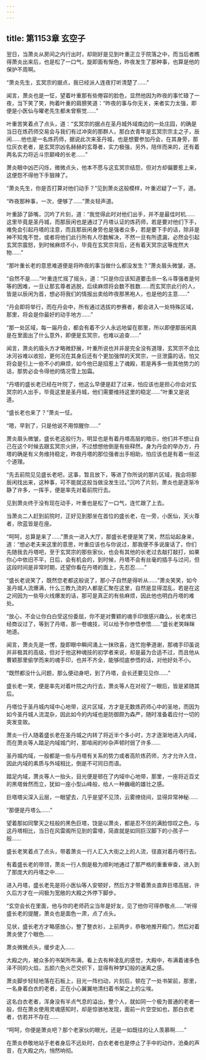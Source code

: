```yaml
---
---
---
```

title: 第1153章 玄空子
---



翌日，当萧炎从房间之内行出时，却刚好是见到叶重正立于院落之中，而当后者瞧得萧炎出来后，也是松了一口气，旋即面有惭色，昨夜发生了那种事，也算是他的保护不周啊。

“萧炎先生，玄冥宗的据点，我已经派人连夜打听清楚了……”

闻言，萧炎也是一怔，望着叶重那有些倦容的脸色，显然他因为昨夜的事忙碌了一夜，当下笑了笑，拘着叶重的肩膀笑道：“昨夜的事与你无关，来者实力太强，即便是小医仙与曜老先生都未曾察觉……”

叶重苦笑着点了点头，道：“玄冥宗的据点在圣丹城外域南边的一处庄园，的确是当日在炼药师交易会与我们有过冲突的那群人，那白衣青年是玄冥宗宗主之子，辰闲……他也是一名炼药师，据说此次来圣丹城，也是想要参加丹会，在其身旁，那位灰衣老者，是玄冥宗凶名赫赫的玄尊者，实力极强，另外，陪伴而来的，还有着两名实力将近斗宗巅峰的长老……”

萧炎眼中凶芒闪烁，微微点头，他本不愿与这玄冥宗结怨，但对方却偏要惹上来，这便怨不得他下手狠辣了。

“萧炎先生，你是否打算对他们动手？”见到萧炎这般模样，叶重迟疑了一下，道。

“昨夜那种事，一次，便够了……”萧炎轻声道。

叶重舔了舔嘴，沉吟了片刻，道：“我觉得此时对他们出手，并不是最佳时机……这里毕竟是圣丹城，而那辰闲也是通过了丹塔认证的炼药师，若是要对他们下手，难免会引起丹塔的注意，而且那辰闲身旁也是强者众多，若是要下手的话，除非是神不知鬼不觉，或者将他们此行所有人尽数解决，不然一旦有所遗漏，必然会引起玄冥宗震怒，到时候麻烦不小，毕竟在玄冥宗背后，还有着天冥宗这等庞然大物……”

“那叶重长老的意思难道便是将昨夜的事当做什么都没发生？”萧炎眉头微皱，道。

“自然不是……”叶重连忙摇了摇头，道：“只是你应该知道要击杀一名斗尊强者是何等的困难，一旦让那玄尊者逃脱，后续麻烦将会数不胜数……而玄冥宗此行的人，皆是以辰闲为首，想必将我们的情报出卖给昨夜那黑袍人，也是他的主意……”

“丹会即将举行，而在丹会中，所有通过选拔的参赛者，都会进入一处特殊区域，那里，将会是你最好的动手地方……”

“那一处区域，每一届丹会，都会有着不少人永远地留在那里，所以即便那辰闲真是在里面出了什么意外，即便是玄冥宗，也难以追查……”

闻言，萧炎的眉头方才略微舒展，叶重所说也并非是完全没有道理，玄冥宗不会比冰河谷难以收拾，更何况在其身后还有个更加强悍的天冥宗，一旦泄露的话，怕又将会是引上一些不小的麻烦，如今他已是招惹上了魂殿，若是再多一些其他势力的话，那势必会令得他的情况雪上加霜。

“丹塔的盛长老已经在叶院了，他这么早便是赶了过来，怕应该也是担心你会对玄冥宗的人出手，毕竟这里是圣丹城，他们需要维持这里的稳定……”叶重又是说道。

“盛长老也来了？”萧炎一怔。

“嗯，早到了，只是他说不用惊醒你……”

萧炎眉头微皱，盛长老这般行为，明显也是有着丹塔高层的暗示，他们并不想让自己在这个时候去跟玄冥宗火拼，不过想想他倒是有些释然，身为丹会的举办方，丹塔的确是有义务维持稳定，昨夜丹塔的那位强者出手相助，怕应该也是有着一些这个道理。

“先去前院见见盛长老吧，这事，暂且放下，等进了你所说的那片区域，我会将那辰闲找出来，这种事，可不能就这般当做没发生过。”沉吟了片刻，萧炎也是逐渐冷静了许多，一挥手，便是率先对着前院行去。

见到萧炎终于没有现在动手，叶重也是松了一口气，连忙跟了上去。

当萧炎二人赶到前院时，正好见到那坐在首位的盛长老，在一旁，小医仙，天火尊者，欣蓝皆是在座。

“呵呵，总算是来了……”萧炎一进入大厅，那盛长老便是笑了笑，然后站起身来，道：“想必老夫来这里的意思，叶重应该也与你说过，那我便不多说废话了，你们先随我去丹塔吧，至于玄冥宗的那些家伙，也会有其他的长老过去敲打敲打，如果你心中依旧不平，日后，会有机会的，到时候，丹塔不会有丝毫的插手与过问，但这段时间是非常时期，还望你看在丹塔的面上，先忍忍……”

“盛长老说笑了，既然您老都这般说了，那小子自然是得听从……”萧炎笑笑，如今圣丹城人流爆满，什么三教九流的人都是汇聚在这里，自然是显得混乱，若是在这之间因为一些导火线爆发的话，那可是真正的有些麻烦，因此他也明白丹塔的难处。

“放心，不会让你白白受这份委屈，你不是对曹颖的魂手印很感兴趣么，长老席已经商议过了，等到了丹塔，那一卷魂技，可以给予你参悟参悟……”盛长老笑眯眯地道。

闻言，萧炎先是一愣，旋即眼中瞬间涌上一抹欣喜，连忙抱拳道谢，那魂手印虽说并非极其的高级，但对于他这种魂技的初学者来说，却是最为合适不过，而且他从曹颖那里偷学而来的魂手印，也并不齐全，能够彻底参悟的话，对他好处不小。

“既然都没什么问题，那么便动身吧，到了丹塔，会长还要见见你……”

盛长老一笑，便是率先对着叶院之内行去，萧炎等人在对视了一眼后，皆是紧随其后。

丹塔位于圣丹城内域中心地带，这片区域，方才是无数炼药师心中的圣地，而因为如今圣丹城人流混杂，因此如今的内域也是防御颇为森严，随时准备着应付一切的突发变故。

萧炎一行人随着盛长老在圣丹城之内转了将近半个多小时，方才逐渐地进入内域，而在萧炎等人踏足内域城门时，那喧闹的吵杂声顿时弱了许多……

圣丹城内域，一般都是一些与丹塔有关系的势力或者高阶炼药师，方才允许入住，因此内域的素质与外域相比，倒是不可同日而语。

踏足内域，萧炎等人一抬头，目光便是顿在了内域中心地带，那里，一座将近百丈的黑塔耸然而立，犹如一座小型山峰般，给人一种巍峨的雄壮之感。

巨塔塔尖深入云层，一眼望去，几乎是望不见顶，云雾缭绕间，显得异常神秘……

“那便是丹塔么……”

望着那如同擎天之柱般的黑色巨塔，饶是以萧炎，都是忍不住的满脸惊叹之色，与这丹塔相比，当日在风雷阁所见到的雷塔，简直就是如同巨汉脚下的小孩子一般……

盛长老笑着点了点头，带着萧炎一行人汇入大街之上的人流，径直对着丹塔行去。

有着盛长老的带领，萧炎一行人倒是极为顺利地通过了那严格的重重审查，进入到了那庞大的丹塔之中……

进入丹塔，盛长老先是将小医仙等人安顿好，然后方才带着萧炎直奔巨塔高层，许久后方才在一间极为宽敞的大殿之外停下脚步。

“玄空会长在里面，他与你的老师药尘当年是好友，见了他你可得恭敬点……”听得盛长老的提醒，萧炎也是面色一肃，点了点头。

见状，盛长老方才略感放心，整了整衣衫，上前两步，恭敬地推开殿门，然后对着萧炎使了个眼色……

萧炎微微点头，缓步走入……

大殿之内，被众多的书架所布满，看上去有种凌乱的感觉，大殿中，布满着诸多色泽不同的火焰，五颜六色火芒交织下，显得有种梦幻般的迷离之感。

萧炎脚步轻轻地落在石板上，目光一阵扫动，片刻后，顿在了一处书架前，那里，一名身着白衣的老者，正在小心翼翼地清扫着书架之上的尘埃。

这名白衣老者，浑身没有半点气息的溢出，整个人，就如同一个极为普通的老者一般，但在萧炎使用灵魂感知时，却是惊骇地发现，面前一片空空如也，那白衣老者，仿若并不存在……

“呵呵，你便是萧炎吧？那个老家伙的眼光，还是一如既往的让人羡慕啊……”

在萧炎恭敬地站于老者身后不远处时，白衣老者也是停止了手中的动作，沧桑的声音，在大殿之内，悄然响彻。